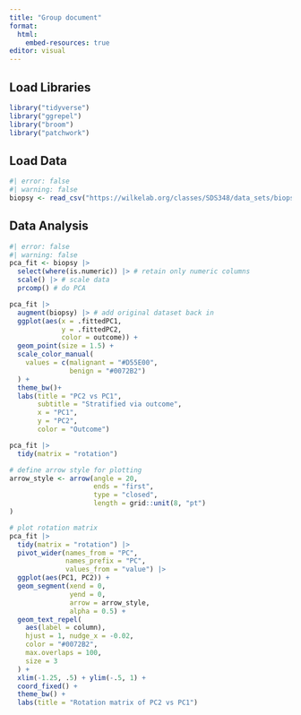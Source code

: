 ```yaml
---
title: "Group document"
format: 
  html: 
    embed-resources: true
editor: visual
---
```


## Load Libraries

```r
library("tidyverse")
library("ggrepel")
library("broom")
library("patchwork")
```

## Load Data

```r
#| error: false
#| warning: false
biopsy <- read_csv("https://wilkelab.org/classes/SDS348/data_sets/biopsy.csv")
```

## Data Analysis

```r
#| error: false
#| warning: false
pca_fit <- biopsy |>
  select(where(is.numeric)) |> # retain only numeric columns
  scale() |> # scale data
  prcomp() # do PCA

pca_fit |>
  augment(biopsy) |> # add original dataset back in
  ggplot(aes(x = .fittedPC1, 
             y = .fittedPC2, 
             color = outcome)) + 
  geom_point(size = 1.5) +
  scale_color_manual(
    values = c(malignant = "#D55E00", 
               benign = "#0072B2")
  ) +
  theme_bw()+
  labs(title = "PC2 vs PC1",
       subtitle = "Stratified via outcome",
       x = "PC1",
       y = "PC2",
       color = "Outcome")

```

```r
pca_fit |> 
  tidy(matrix = "rotation")
```

```r
# define arrow style for plotting
arrow_style <- arrow(angle = 20,
                     ends = "first",
                     type = "closed",
                     length = grid::unit(8, "pt")
)

# plot rotation matrix
pca_fit |> 
  tidy(matrix = "rotation") |> 
  pivot_wider(names_from = "PC",
              names_prefix = "PC",
              values_from = "value") |> 
  ggplot(aes(PC1, PC2)) +
  geom_segment(xend = 0,
               yend = 0,
               arrow = arrow_style,
               alpha = 0.5) +
  geom_text_repel(
    aes(label = column),
    hjust = 1, nudge_x = -0.02, 
    color = "#0072B2",
    max.overlaps = 100,
    size = 3
  ) +
  xlim(-1.25, .5) + ylim(-.5, 1) +
  coord_fixed() + 
  theme_bw() + 
  labs(title = "Rotation matrix of PC2 vs PC1")
```
